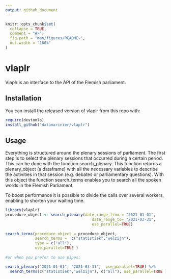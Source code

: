 ```yaml
---
output: github_document
---
```


```r
knitr::opts_chunk$set(
  collapse = TRUE,
  comment = "#>",
  fig.path = "man/figures/README-",
  out.width = "100%"
)
```

# vlaplr

Vlaplr is an interface to the API of the Flemish parliament. 

## Installation

You can install the released version of vlaplr from this repo with:

``` r
require(devtools)
install_github("datamarinier/vlaplr")

```
## Usage

Everything is structured around the plenary sessions of parliament. The first step is to select the plenary sessions that occurred during a certain period. This can be done with the function search_plenary. This function returns a plenary_object (a dataframe) with all the necessary variables to describe the activities in that session (e.g. debates or parliamentary questions). With this object the function search_terms enables you to search all the spoken words in the Flemish Parliament. 

To boost performance it is possible to divide the calls over several workers, enabling to shorten your waiting time.

``` r
library(vlaplr)
procedure_object <- search_plenary(date_range_from = "2021-01-01",
                                      date_range_to= "2021-03-31",
                                      use_parallel=TRUE)
                                      
search_terms(procedure_object = procedure_object,
             search_terms =  c("statistiek","welzijn"),
             type = c("all"),
             use_parallel=TRUE )
             
#or when you prefer to use pipes:

search_plenary("2021-01-01", "2021-03-31",  use_parallel=TRUE) %>%
  search_terms(c("statistiek","welzijn"), c("all"), use_parallel=TRUE )
```
